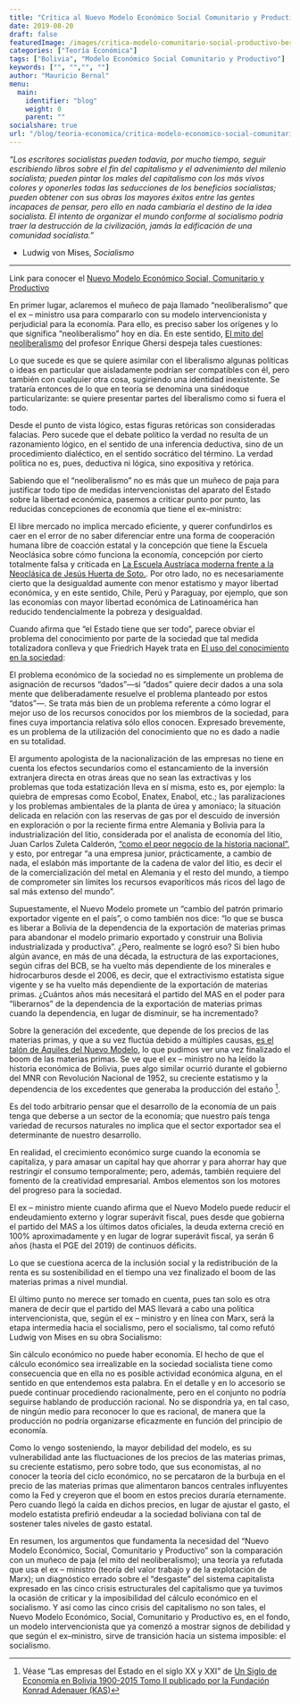 ```yaml
---
title: "Crítica al Nuevo Modelo Económico Social Comunitario y Productivo"
date: 2019-08-20
draft: false
featuredImage: /images/critica-modelo-comunitario-social-productivo-bernalmauricio.jpg
categories: ["Teoría Económica"]
tags: ["Bolivia", "Modelo Económico Social Comunitario y Productivo"]
keywords: ["", "","", ""]
author: "Mauricio Bernal"
menu:
  main:
    identifier: "blog"
    weight: 0 
    parent: ""
socialshare: true
url: "/blog/teoria-economica/critica-modelo-economico-social-comunitario-productivo/"
---
```


*"Los escritores socialistas pueden todavía, por mucho tiempo, seguir escribiendo libros sobre el fin del capitalismo y el advenimiento del milenio socialista; pueden pintar los males del capitalismo con los más vivos colores y oponerles todas las seducciones de los beneficios socialistas; pueden obtener con sus obras los mayores éxitos entre las gentes incapaces de pensar, pero ello en nada cambiaría el destino de la idea socialista. El intento de organizar el mundo conforme al socialismo podría traer la destrucción de la civilización, jamás la edificación de una comunidad socialista."* 

- Ludwig von Mises, *Socialismo*

---

Link para conocer el [Nuevo Modelo Económico Social, Comunitario y Productivo](https://repositorio.economiayfinanzas.gob.bo/documentos/2018/UCS/materialesElaborados/publicaciones/modelo_decima_edicion.pdf)


En primer lugar, aclaremos el muñeco de paja llamado “neoliberalismo” que el ex – ministro usa para compararlo con su modelo intervencionista y perjudicial para la economía. Para ello, es preciso saber los orígenes y lo que significa “neoliberalismo” hoy en día. En este sentido, [El mito del neoliberalismo](https://www.elcato.org/el-mito-del-neoliberalismo)  del profesor Enrique Ghersi despeja tales cuestiones:

Lo que sucede es que se quiere asimilar con el liberalismo algunas políticas o ideas en particular que aisladamente podrían ser compatibles con él, pero también con cualquier otra cosa, sugiriendo una identidad inexistente. Se trataría entonces de lo que en teoría se denomina una sinédoque particularizante: se quiere presentar partes del liberalismo como si fuera el todo.

Desde el punto de vista lógico, estas figuras retóricas son consideradas falacias. Pero sucede que el debate político la verdad no resulta de un razonamiento lógico, en el sentido de una inferencia deductiva, sino de un procedimiento dialéctico, en el sentido socrático del término. La verdad política no es, pues, deductiva ni lógica, sino expositiva y retórica.

Sabiendo que el “neoliberalismo” no es más que un muñeco de paja para justificar todo tipo de medidas intervencionistas del aparato del Estado sobre la libertad económica, pasemos a criticar punto por punto, las reducidas concepciones de economía que tiene el ex–ministro:

El libre mercado no implica mercado eficiente, y querer confundirlos es caer en el error de no saber diferenciar entre una forma de cooperación humana libre de coacción estatal y la concepción que tiene la Escuela Neoclásica sobre cómo funciona la economía, concepción por cierto totalmente falsa y criticada en [La Escuela Austríaca moderna frente a la Neoclásica de Jesús Huerta de Soto.](https://www.institutoacton.com.ar/oldsite/articulos/jhuerta/arthuerta4.pdf). Por otro lado, no es necesariamente cierto que la desigualdad aumente con menor estatismo y mayor libertad económica, y en este sentido, Chile, Perú y Paraguay, por ejemplo, que son las economías con mayor libertad económica de Latinoamérica han reducido tendencialmente la pobreza y desigualdad.

Cuando afirma que “el Estado tiene que ser todo”, parece obviar el problema del conocimiento por parte de la sociedad que tal medida totalizadora conlleva y que Friedrich Hayek trata en [El uso del conocimiento en la sociedad](https://jeffersonamericas.org/wp-content/uploads/2020/08/Hayek03.pdf):

El problema económico de la sociedad no es simplemente un problema de asignación de recursos “dados”—si “dados” quiere decir dados a una sola mente que deliberadamente resuelve el problema planteado por estos “datos”—. Se trata más bien de un problema referente a cómo lograr el mejor uso de los recursos conocidos por los miembros de la sociedad, para fines cuya importancia relativa sólo ellos conocen. Expresado brevemente, es un problema de la utilización del conocimiento que no es dado a nadie en su totalidad.

El argumento apologista de la nacionalización de las empresas no tiene en cuenta los efectos secundarios como el estancamiento de la inversión extranjera directa en otras áreas que no sean las extractivas y los problemas que toda estatización lleva en sí misma, esto es, por ejemplo: la quiebra de empresas como Ecobol, Enatex, Enabol, etc.; las paralizaciones y los problemas ambientales de la planta de úrea y amoníaco; la situación delicada en relación con las reservas de gas por el descuido de inversión en exploración o por la reciente firma entre Alemania y Bolivia para la industrialización del litio, considerada por el analista de economía del litio, Juan Carlos Zuleta Calderón, [“como el peor negocio de la historia nacional”](https://www.paginasiete.bo/economia/bolivia-y-alemania-constituyen-empresa-mixta-para-la-industrializacion-del-litio-PBPS202915), y esto, por entregar “a una empresa junior, prácticamente, a cambio de nada, el eslabón más importante de la cadena de valor del litio, es decir el de la comercialización del metal en Alemania y el resto del mundo, a tiempo de comprometer sin límites los recursos evaporíticos más ricos del lago de sal más extenso del mundo”.

Supuestamente, el Nuevo Modelo promete un “cambio del patrón primario exportador vigente en el país”, o como también nos dice: “lo que se busca es liberar a Bolivia de la dependencia de la exportación de materias primas para abandonar el modelo primario exportado y construir una Bolivia industrializada y productiva”. ¿Pero, realmente se logró eso? Si bien hubo algún avance, en más de una década, la estructura de las exportaciones, según cifras del BCB, se ha vuelto más dependiente de los minerales e hidrocarburos desde el 2006, es decir, que el extractivismo estatista sigue vigente y se ha vuelto más dependiente de la exportación de materias primas. ¿Cuántos años más necesitará el partido del MAS en el poder para “liberarnos” de la dependencia de la exportación de materias primas cuando la dependencia, en lugar de disminuir, se ha incrementado?

Sobre la generación del excedente, que depende de los precios de las materias primas, y que a su vez fluctúa debido a múltiples causas, [es el talón de Aquiles del Nuevo Modelo](https://bernalmauricio.com/blog/teor%C3%ADa-econ%C3%B3mica/talon-aquiles-modelo-economico-social-comunitario-productivo/), lo que pudimos ver una vez finalizado el boom de las materias primas. Se ve que el ex – ministro no ha leído la historia económica de Bolivia, pues algo similar ocurrió durante el gobierno del MNR con Revolución Nacional de 1952, su creciente estatismo y la dependencia de los excedentes que generaba la producción del estaño [^1].

Es del todo arbitrario pensar que el desarrollo de la economía de un país tenga que deberse a un sector de la economía; que nuestro país tenga variedad de recursos naturales no implica que el sector exportador sea el determinante de nuestro desarrollo.

En realidad, el crecimiento económico surge cuando la economía se capitaliza, y para amasar un capital hay que ahorrar y para ahorrar hay que restringir el consumo temporalmente; pero, además, también requiere del fomento de la creatividad empresarial. Ambos elementos son los motores del progreso para la sociedad.

El ex – ministro miente cuando afirma que el Nuevo Modelo puede reducir el endeudamiento externo y lograr superávit fiscal, pues desde que gobierna el partido del MAS a los últimos datos oficiales, la deuda externa creció en 100% aproximadamente y en lugar de lograr superávit fiscal, ya serán 6 años (hasta el PGE del 2019) de continuos déficits.

Lo que se cuestiona acerca de la inclusión social y la redistribución de la renta es su sostenibilidad en el tiempo una vez finalizado el boom de las materias primas a nivel mundial.

El último punto no merece ser tomado en cuenta, pues tan solo es otra manera de decir que el partido del MAS llevará a cabo una política intervencionista, que, según el ex – ministro y en línea con Marx, será la etapa intermedia hacia el socialismo, pero el socialismo, tal como refutó Ludwig von Mises en su obra Socialismo:

Sin cálculo económico no puede haber economía. El hecho de que el cálculo económico sea irrealizable en la sociedad socialista tiene como consecuencia que en ella no es posible actividad económica alguna, en el sentido en que entendemos esta palabra. En el detalle y en lo accesorio se puede continuar procediendo racionalmente, pero en el conjunto no podría seguirse hablando de producción racional. No se dispondría ya, en tal caso, de ningún medio para reconocer lo que es racional, de manera que la producción no podría organizarse eficazmente en función del principio de economía.  

Como lo vengo sosteniendo, la mayor debilidad del modelo, es su vulnerabilidad ante las fluctuaciones de los precios de las materias primas, su creciente estatismo, pero sobre todo, que sus economistas, al no conocer la teoría del ciclo económico, no se percataron de la burbuja en el precio de las materias primas que alimentaron bancos centrales influyentes como la Fed y creyeron que el boom en estos precios duraría eternamente. Pero cuando llegó la caída en dichos precios, en lugar de ajustar el gasto, el modelo estatista prefirió endeudar a la sociedad boliviana con tal de sostener tales niveles de gasto estatal.

En resumen, los argumentos que fundamenta la necesidad del “Nuevo Modelo Económico, Social, Comunitario y Productivo” son la comparación con un muñeco de paja (el mito del neoliberalismo); una teoría ya refutada que usa el ex – ministro (teoría del valor trabajo y de la explotación de Marx); un diagnóstico errado sobre el “desgaste” del sistema capitalista expresado en las cinco crisis estructurales del capitalismo que ya tuvimos la ocasión de criticar y la imposibilidad del cálculo económico en el socialismo. Y así como las cinco crisis del capitalismo no son tales, el Nuevo Modelo Económico, Social, Comunitario y Productivo es, en el fondo, un modelo intervencionista que ya comenzó a mostrar signos de debilidad y que según el ex–ministro, sirve de transición hacia un sistema imposible: el socialismo.

[^1]: Véase “Las empresas del Estado en el siglo XX y XXI” de [Un Siglo de Economía en Bolivia 1900-2015 Tomo II publicado por la Fundación Konrad Adenauer (KAS)](https://www.kas.de/es/veranstaltungsberichte/detail/-/content/un-siglo-de-economia-en-bolivia-1900-2015-tomo-ii) 